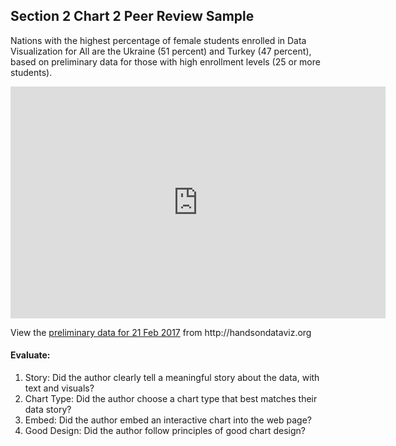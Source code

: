 ## Section 2 Chart 2 Peer Review Sample {#peer-2-chart-2}

Nations with the highest percentage of female students enrolled in Data Visualization for All are the Ukraine (51 percent) and Turkey (47 percent), based on preliminary data for those with high enrollment levels (25 or more students).

<iframe width="600" height="371" seamless frameborder="0" scrolling="no" src="https://docs.google.com/spreadsheets/d/1hvr0fOFUg4xm9I3L1WFzpHZvRqIRl3w8S9pMNnVg9rQ/pubchart?oid=2012433343&amp;format=interactive"></iframe>

View the <a href="https://docs.google.com/spreadsheets/d/1hvr0fOFUg4xm9I3L1WFzpHZvRqIRl3w8S9pMNnVg9rQ/edit#gid=1391209592">preliminary data for 21 Feb 2017</a> from http://handsondataviz.org

#### Evaluate:
1. Story: Did the author clearly tell a meaningful story about the data, with text and visuals?
2. Chart Type: Did the author choose a chart type that best matches their data story?
3. Embed: Did the author embed an interactive chart into the web page?
4. Good Design: Did the author follow principles of good chart design?
